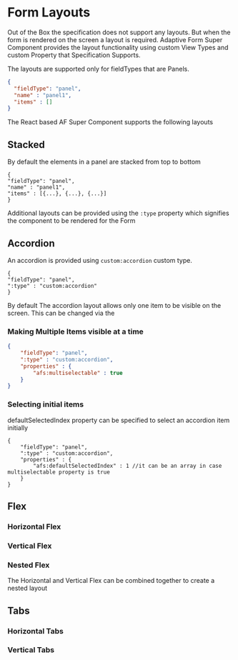 
# Form Layouts

Out of the Box the specification does not support any layouts. But when the form is rendered on the screen a layout is required.
Adaptive Form Super Component provides the layout functionality using custom View Types and custom Property that
Specification Supports.

The layouts are supported only for fieldTypes that are Panels.

```json
{
  "fieldType": "panel",
  "name" : "panel1",
  "items" : []
}
```

The React based AF Super Component supports the following layouts

## Stacked

By default the elements in a panel are stacked from top to bottom

```
{
"fieldType": "panel",
"name" : "panel1",
"items" : [{...}, {...}, {...}]
}
```

<Story id="reference-examples--nested-data" />

Additional layouts can be provided using the `:type` property which signifies the component to be rendered for the Form

## Accordion

An accordion is provided using `custom:accordion` custom type.

```
{
"fieldType": "panel",
":type" : "custom:accordion"
}
```


<Story id="adaptive-form-layouts-accordion--def" />

By default The accordion layout allows only one item to be visible on the screen. This can be changed via the

### Making Multiple Items visible at a time

```json
{
    "fieldType": "panel",
    ":type" : "custom:accordion",
    "properties" : {
        "afs:multiselectable" : true
    }
}
```
<Story id="adaptive-form-layouts-accordion--multiselectable" />

### Selecting initial items

defaultSelectedIndex property can be specified to
select an accordion item initially

```
{
    "fieldType": "panel",
    ":type" : "custom:accordion",
    "properties" : {
        "afs:defaultSelectedIndex" : 1 //it can be an array in case multiselectable property is true
    }
}
```
<Story id="adaptive-form-layouts-accordion--selected-index" />

## Flex

### Horizontal Flex

<Story id="adaptive-form-layouts-flex--horizontal-flex" />

### Vertical Flex

<Story id="adaptive-form-layouts-flex--vertical-flex" />

### Nested Flex
The Horizontal and Vertical Flex can be combined together to create a nested layout

<Story id="adaptive-form-layouts-flex--nesting-flex" />

## Tabs

### Horizontal Tabs

<Story id="adaptive-form-layouts-tabs--horizontal" />

### Vertical Tabs

<Story id="adaptive-form-layouts-tabs--vertical" />
